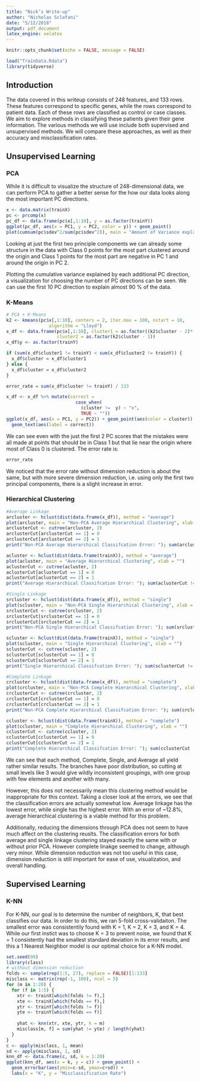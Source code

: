 ```yaml
---
title: "Nick’s Write-up"
author: "Nicholas Sclafani"
date: "5/12/2018"
output: pdf_document
latex_engine: xelatex
---
```


```r
knitr::opts_chunk$set(echo = FALSE, message = FALSE)
```

```r
load("TrainData.Rdata")
library(tidyverse)
```

## Introduction

The data covered in this writeup consists of 248 features, and 133 rows. These features correspond to specific genes, while the rows correspond to patient data. Each of these rows are classified as control or case classes. We aim to explore methods in classifying these patients given their gene information. The various methods we will use include both supervised and unsupervised methods. We will compare these approaches, as well as their accuracy and misclassification rates. 

## Unsupervised Learning



### PCA

While it is difficult to visualize the structure of 248-dimensional data, we can perform PCA to gather a better sense for the how our data looks along the most important PC directions.

```r
x <- data.matrix(trainX)
pc <- prcomp(x)
pc_df <- data.frame(pc$x[,1:10], y = as.factor(trainY))
ggplot(pc_df, aes(x = PC1, y = PC2, color = y)) + geom_point()
plot(cumsum(pc$sdev^2/sum(pc$sdev^2)), main = "Amount of Variance explained by PC directions", xlab = "PC directions", ylab = "Variance")
```

Looking at just the first two principle components we can already some structure in the data with Class 0 points for the most part clustered around the origin and Class 1 points for the most part are negative in PC 1 and around the origin in PC 2.

Plotting the cumulative variance explained by each additional PC direction, a visualization for choosing the number of PC directions can be seen. We can use the first 10 PC direction to explain almost 90 % of the data.

### K-Means

```r
# PCA + K-Means
k2 <- kmeans(pc$x[,1:10], centers = 2, iter.max = 100, nstart = 10, 
                algorithm = "Lloyd")
x_df <- data.frame(pc$x[,1:10], cluster1 = as.factor((k2$cluster - 2)*-1),
                   cluster2 = as.factor(k2$cluster - 1))
x_df$y <- as.factor(trainY)

if (sum(x_df$cluster1 != trainY) < sum(x_df$cluster2 != trainY)) {
  x_df$cluster = x_df$cluster1
} else {
  x_df$cluster = x_df$cluster2
}

error_rate = sum(x_df$cluster != trainY) / 133

x_df <- x_df %>% mutate(correct = 
                          case_when(
                            (cluster !=  y) ~ "x",
                            TRUE ~ ""))
ggplot(x_df, aes(x = PC1, y = PC2)) + geom_point(aes(color = cluster)) + 
  geom_text(aes(label = correct))
```

We can see even with the just the first 2 PC scores that the mistakes were all made at points that should be in Class 1 but that lie near the origin where most of Class 0 is clustered. The error rate is:
```r
error_rate
```

We noticed that the error rate without dimension reduction is about the same, but with more severe dimension reduction, i.e. using only the first two principal components, there is a slight increase in error.

### Hierarchical Clustering

```r
#Average Linkage
arcluster <- hclust(dist(data.frame(x_df)), method = "average")
plot(arcluster, main = "Non-PCA Average Hierarchical Clustering", xlab = "")
arclusterCut <- cutree(arcluster, 2)
arclusterCut[arclusterCut == 1] = 0
arclusterCut[arclusterCut == 2] = 1
print("Non-PCA Average Hierarchical Classifcation Error: "); sum(arclusterCut != trainY) / 133

acluster <- hclust(dist(data.frame(trainX)), method = "average")
plot(acluster, main = "Average Hierarchical Clustering", xlab = "")
aclusterCut <- cutree(acluster, 2)
aclusterCut[aclusterCut == 1] = 0
aclusterCut[aclusterCut == 2] = 1
print("Average Hierarchical Classifcation Error: "); sum(aclusterCut != trainY) / 133

#Single Linkage
srcluster <- hclust(dist(data.frame(x_df)), method = "single")
plot(scluster, main = "Non-PCA Single Hierarchical Clustering", xlab = "")
srclusterCut <- cutree(srcluster, 2)
srclusterCut[srclusterCut == 1] = 0
srclusterCut[srclusterCut == 2] = 1
print("Non-PCA Single Hierarchical Classifcation Error: "); sum(srclusterCut != trainY) / 133

scluster <- hclust(dist(data.frame(trainX)), method = "single")
plot(scluster, main = "Single Hierarchical Clustering", xlab = "")
sclusterCut <- cutree(scluster, 2)
sclusterCut[sclusterCut == 1] = 0
sclusterCut[sclusterCut == 2] = 1
print("Single Hierarchical Classifcation Error: "); sum(sclusterCut != trainY) / 133

#Complete Linkage
crcluster <- hclust(dist(data.frame(x_df)), method = "complete")
plot(crcluster, main = "Non-PCA Complete Hierarchical Clustering", xlab = "")
crclusterCut <- cutree(crcluster, 2)
crclusterCut[crclusterCut == 1] = 0
crclusterCut[crclusterCut == 2] = 1
print("Non-PCA Complete Hierarchical Classifcation Error: "); sum(crclusterCut != trainY) / 133

ccluster <- hclust(dist(data.frame(trainX)), method = "complete")
plot(ccluster, main = "Complete Hierarchical Clustering", xlab = "")
cclusterCut <- cutree(ccluster, 2)
cclusterCut[cclusterCut == 1] = 0
cclusterCut[cclusterCut == 2] = 1
print("Complete Hierarchical Classifcation Error: "); sum(cclusterCut != trainY) / 133
```

We can see that each method, Complete, Single, and Average all yield rather similar results. The branches have poor distribution, so cutting at small levels like 3 would give wildly inconsistent groupings, with one group with few elements and another with many. 

However, this does not necessarily mean this clustering method would be inappropriate for this context. Taking a closer look at the errors, we see that the classification errors are actually somewhat low. Average linkage has the lowest error, while single has the highest error. With an error of ~12.8%, average hierarchical clustering is a viable method for this problem. 

Additionally, reducing the dimensions through PCA does not seem to have much affect on the clustering reuslts. The classification errors for both average and single linkage clustering stayed exactly the same with or without prior PCA. However complete linakge seemed to change, although very minor. While dimension reduction was not too useful in this case, dimension reduction is still important for ease of use, visualization, and overall handling. 

## Supervised Learning

### K-NN

For K-NN, our goal is to determine the number of neighbors, K, that best classifies our data. In order to do this, we ran 5-fold cross-validaiton. The smallest error was consistentily found with K = 1, K = 2, K = 3, and K = 4. While our first instict was to choose K = 3 to prevent noise, we found that K = 1 consistently had the smallest standard deviation in its error results, and this a 1 Nearest Neighbor model is our optimal choice for a K-NN model.
```r
set.seed(99)
library(class)
# without dimension reduction
folds <- sample(rep(1:5, 27), replace = FALSE)[1:133]
misclass <- matrix(rep(-1, 100), ncol = 5)
for (m in 1:20) {
  for (f in 1:5) {
    xtr <- trainX[which(folds != f),]
    xte <- trainX[which(folds == f),] 
    ytr <- trainY[which(folds != f)]
    yte <- trainY[which(folds == f)]
    
    yhat <- knn(xtr, xte, ytr, k = m)
    misclass[m, f] = sum(yhat != yte) / length(yhat)
  }
}
c <- apply(misclass, 1, mean)
sd <- apply(misclass, 1, sd)
knn_df <- data.frame(c, sd, k = 1:20)
ggplot(knn_df, aes(x = k, y = c)) + geom_point() + 
  geom_errorbar(aes(ymin=c-sd, ymax=c+sd)) + 
  labs(x = "K", y = "Misclassification Rate")
```
